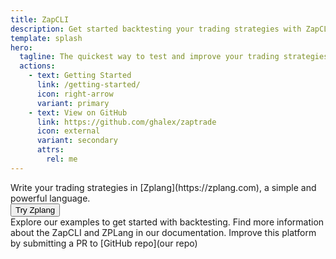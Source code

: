```yaml
---
title: ZapCLI
description: Get started backtesting your trading strategies with ZapCLI
template: splash
hero:
  tagline: The quickest way to test and improve your trading strategies!
  actions:
    - text: Getting Started
      link: /getting-started/
      icon: right-arrow
      variant: primary
    - text: View on GitHub
      link: https://github.com/ghalex/zaptrade
      icon: external
      variant: secondary
      attrs:
        rel: me
---
```



<CardGrid stagger>
  <Card title="Discover Zplang" icon="pencil">
    Write your trading strategies in [Zplang](https://zplang.com), a simple and powerful language.
    <div>
      <button>Try Zplang</button>
    </div>
  </Card>
  <Card title="Try our examples" icon="add-document">
    Explore our examples to get started with backtesting.
  </Card>
  <Card title="Read the docs" icon="open-book">
    Find more information about the ZapCLI and ZPLang in our documentation.

  </Card>
  <Card title="Contribute" icon="seti:git">
    Improve this platform by submitting a PR to [GitHub repo](our repo)
  </Card>
</CardGrid>
